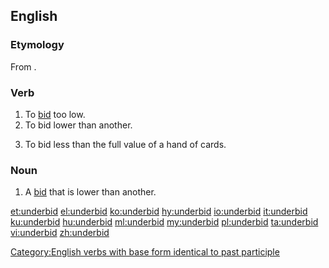 ==English==

===Etymology===
From {{prefix|under|bid|lang=en}}.

===Verb===
{{en-verb|underbids|underbidding|underbid}}

# To [[bid]] too low.
# To bid lower than another.
# {{context|bridge|lang=en}} To bid less than the full value of a hand of cards.

===Noun===
{{en-noun}}

# A [[bid]] that is lower than another.

[[Category:English verbs with base form identical to past participle]]

[[et:underbid]]
[[el:underbid]]
[[ko:underbid]]
[[hy:underbid]]
[[io:underbid]]
[[it:underbid]]
[[ku:underbid]]
[[hu:underbid]]
[[ml:underbid]]
[[my:underbid]]
[[pl:underbid]]
[[ta:underbid]]
[[vi:underbid]]
[[zh:underbid]]